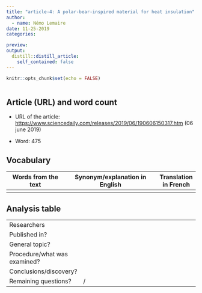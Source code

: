 ```yaml
---
title: "article-4: A polar-bear-inspired material for heat insulation"
author:
  - name: Némo Lemaire
date: 11-25-2019
categories:

preview:
output:
  distill::distill_article:
    self_contained: false
---
```


```r
knitr::opts_chunk$set(echo = FALSE)
```

![]()

## Article (URL) and word count

* URL of the article: <https://www.sciencedaily.com/releases/2019/06/190606150317.htm> (06 june 2019)

* Word: 475

## Vocabulary 

| Words from the text | Synonym/explanation in English | Translation in French|
| ------------------- | ------------------------------ |------------|
| 

## Analysis table

|                              |                                                                     |
| ---------------------------- | ------------------------------------------------------------------- |
| Researchers                  |  |
| Published in?                |  |
| General topic?               |  |
| Procedure/what was examined? |  |
| Conclusions/discovery?       |  |
| Remaining questions?         | / |

